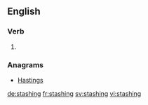 ==English==

===Verb===
{{head|en}}

# {{present participle of|stash}}

===Anagrams===
* [[Hastings#English|Hastings]]

[[de:stashing]]
[[fr:stashing]]
[[sv:stashing]]
[[vi:stashing]]